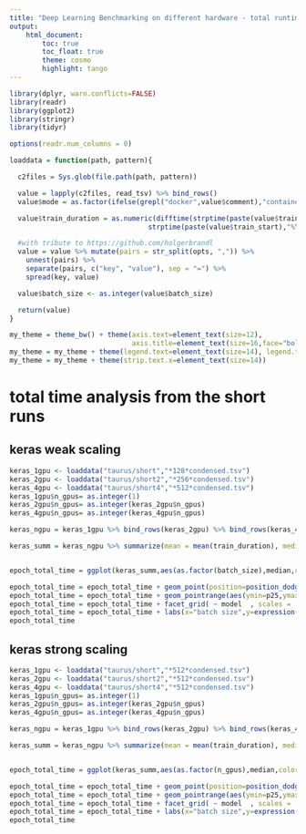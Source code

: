 ```yaml
---
title: "Deep Learning Benchmarking on different hardware - total runtime analysis"
output:    
    html_document:
        toc: true
        toc_float: true
        theme: cosmo
        highlight: tango
---
```



```r
library(dplyr, warn.conflicts=FALSE)
library(readr)
library(ggplot2)
library(stringr)
library(tidyr)

options(readr.num_columns = 0)

loaddata = function(path, pattern){

  c2files = Sys.glob(file.path(path, pattern))

  value = lapply(c2files, read_tsv) %>% bind_rows()
  value$mode = as.factor(ifelse(grepl("docker",value$comment),"container","bare-metal"))

  value$train_duration = as.numeric(difftime(strptime(paste(value$train_end),"%Y%m%d:%H%M%S"),#%Y%m%d:%H%M%S
                                  strptime(paste(value$train_start),"%Y%m%d:%H%M%S"), units="secs"))

  #with tribute to https://github.com/holgerbrandl
  value = value %>% mutate(pairs = str_split(opts, ",")) %>%
    unnest(pairs) %>%
    separate(pairs, c("key", "value"), sep = "=") %>%
    spread(key, value)

  value$batch_size <- as.integer(value$batch_size)

  return(value)
}

my_theme = theme_bw() + theme(axis.text=element_text(size=12),
                              axis.title=element_text(size=16,face="bold"))
my_theme = my_theme + theme(legend.text=element_text(size=14), legend.title=element_text(size=16))
my_theme = my_theme + theme(strip.text.x=element_text(size=14))

```

# total time analysis from the short runs

## keras weak scaling

``` r
keras_1gpu <- loaddata("taurus/short","*128*condensed.tsv")
keras_2gpu <- loaddata("taurus/short2","*256*condensed.tsv")
keras_4gpu <- loaddata("taurus/short4","*512*condensed.tsv")
keras_1gpu$n_gpus= as.integer(1)
keras_2gpu$n_gpus= as.integer(keras_2gpu$n_gpus)
keras_4gpu$n_gpus= as.integer(keras_4gpu$n_gpus)

keras_ngpu = keras_1gpu %>% bind_rows(keras_2gpu) %>% bind_rows(keras_4gpu) %>% group_by(model,mode,batch_size,n_gpus)

keras_summ = keras_ngpu %>% summarize(mean = mean(train_duration), median= median(train_duration), std = sd(train_duration), p25=quantile(train_duration,.25), p75=quantile(train_duration,.75))


epoch_total_time = ggplot(keras_summ,aes(as.factor(batch_size),median,color=as.factor(n_gpus))) + my_theme

epoch_total_time = epoch_total_time + geom_point(position=position_dodge(width=.5))
epoch_total_time = epoch_total_time + geom_pointrange(aes(ymin=p25,ymax=p75),position=position_dodge(width=.5))
epoch_total_time = epoch_total_time + facet_grid( ~ model  , scales = 'free_x')
epoch_total_time = epoch_total_time + labs(x="batch size",y=expression(paste("median(",t[train],") / s")))
epoch_total_time

```

## keras strong scaling

``` r
keras_1gpu <- loaddata("taurus/short","*512*condensed.tsv")
keras_2gpu <- loaddata("taurus/short2","*512*condensed.tsv")
keras_4gpu <- loaddata("taurus/short4","*512*condensed.tsv")
keras_1gpu$n_gpus= as.integer(1)
keras_2gpu$n_gpus= as.integer(keras_2gpu$n_gpus)
keras_4gpu$n_gpus= as.integer(keras_4gpu$n_gpus)

keras_ngpu = keras_1gpu %>% bind_rows(keras_2gpu) %>% bind_rows(keras_4gpu) %>% group_by(model,mode,batch_size,n_gpus)

keras_summ = keras_ngpu %>% summarize(mean = mean(train_duration), median= median(train_duration), std = sd(train_duration), p25=quantile(train_duration,.25), p75=quantile(train_duration,.75))


epoch_total_time = ggplot(keras_summ,aes(as.factor(n_gpus),median,color=mode)) + my_theme

epoch_total_time = epoch_total_time + geom_point(position=position_dodge(width=.5))
epoch_total_time = epoch_total_time + geom_pointrange(aes(ymin=p25,ymax=p75),position=position_dodge(width=.5))
epoch_total_time = epoch_total_time + facet_grid( ~ model  , scales = 'free_x')
epoch_total_time = epoch_total_time + labs(x="batch size",y=expression(paste("median(",t[train],") / s")))
epoch_total_time

```
